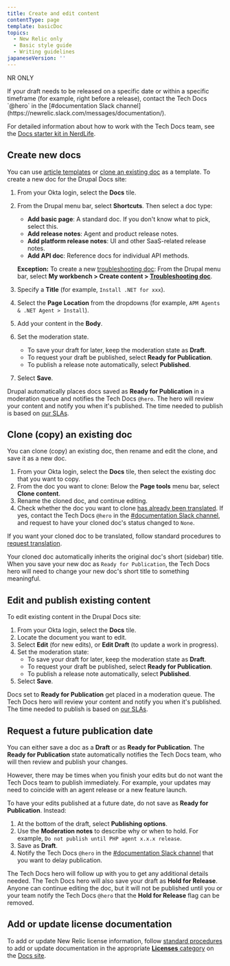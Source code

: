 ```yaml
---
title: Create and edit content
contentType: page
template: basicDoc
topics:
  - New Relic only
  - Basic style guide
  - Writing guidelines
japaneseVersion: ''
---
```


NR ONLY

<Callout variant="important">
  If your draft needs to be released on a specific date or within a specific timeframe (for example, right before a release), contact the Tech Docs `@hero` in the [#documentation Slack channel](https://newrelic.slack.com/messages/documentation/).
</Callout>

For detailed information about how to work with the Tech Docs team, see the [Docs starter kit in NerdLife](https://nerdlife.datanerd.us/new-relic/our-departments/product/experience-design/docs-starter-kit).

## Create new docs

You can use [article templates](/docs/new-relic-only/tech-writer-style-guide/article-templates) or [clone an existing doc](#clone-doc) as a template. To create a new doc for the Drupal Docs site:

1. From your Okta login, select the **Docs** tile.
2. From the Drupal menu bar, select **Shortcuts**. Then select a doc type:

   * **Add basic page**: A standard doc. If you don't know what to pick, select this.
   * **Add release notes**: Agent and product release notes.
   * **Add platform release notes**: UI and other SaaS-related release notes.
   * **Add API doc**: Reference docs for individual API methods.

   **Exception:** To create a new [troubleshooting doc](/docs/new-relic-only/tech-writer-style-guide/article-templates/troubleshooting-docs-guide): From the Drupal menu bar, select **My workbench > Create content > [Troubleshooting doc](/node/add/troubleshooting-doc)**.
3. Specify a **Title** (for example, `Install .NET for xxx`).
4. Select the **Page Location** from the dropdowns (for example, `APM Agents & .NET Agent > Install`).
5. Add your content in the **Body**.
6. Set the moderation state.
   * To save your draft for later, keep the moderation state as **Draft**.
   * To request your draft be published, select **Ready for Publication**.
   * To publish a release note automatically, select **Published**.
7. Select **Save**.

Drupal automatically places docs saved as **Ready for Publication** in a moderation queue and notifies the Tech Docs `@hero`. The hero will review your content and notify you when it's published. The time needed to publish is based on [our SLAs](https://newrelic.jiveon.com/docs/DOC-6286#jive_content_id_When_should_you_contact_us).

## Clone (copy) an existing doc

You can clone (copy) an existing doc, then rename and edit the clone, and save it as a new doc.

1. From your Okta login, select the **Docs** tile, then select the existing doc that you want to copy.
2. From the doc you want to clone: Below the **Page tools** menu bar, select **Clone content**.
3. Rename the cloned doc, and continue editing.
4. Check whether the doc you want to clone [has already been translated](/docs/new-relic-only/basic-style-guide/writing-guidelines/manage-translated-docs#translation-status). If yes, contact the Tech Docs `@hero` in the [#documentation Slack channel](https://newrelic.slack.com/messages/C0DSGL3FZ/), and request to have your cloned doc's status changed to `None`.

If you want your cloned doc to be translated, follow standard procedures to [request translation](/docs/new-relic-only/basic-style-guide/writing-guidelines/manage-translated-docs#request-translation).

Your cloned doc automatically inherits the original doc's short (sidebar) title. When you save your new doc as `Ready for Publication`, the Tech Docs hero will need to change your new doc's short title to something meaningful.

## Edit and publish existing content

To edit existing content in the Drupal Docs site:

1. From your Okta login, select the **Docs** tile.
2. Locate the document you want to edit.
3. Select **Edit** (for new edits), or **Edit Draft** (to update a work in progress).
4. Set the moderation state:
   * To save your draft for later, keep the moderation state as **Draft**.
   * To request your draft be published, select **Ready for Publication**.
   * To publish a release note automatically, select **Published**.
5. Select **Save**.

Docs set to **Ready for Publication** get placed in a moderation queue. The Tech Docs hero will review your content and notify you when it's published. The time needed to publish is based on [our SLAs](https://nerdlife.datanerd.us/new-relic/our-departments/product/experience-design/docs-starter-kit#jive_content_id_When_should_you_contact_us).

## Request a future publication date

You can either save a doc as a **Draft** or as **Ready for Publication**. The **Ready for Publication** state automatically notifies the Tech Docs team, who will then review and publish your changes.

However, there may be times when you finish your edits but do not want the Tech Docs team to publish immediately. For example, your updates may need to coincide with an agent release or a new feature launch.

To have your edits published at a future date, do not save as **Ready for Publication**. Instead:

1. At the bottom of the draft, select **Publishing options**.
2. Use the **Moderation notes** to describe why or when to hold. For example, `Do not publish until PHP agent x.x.x release`.
3. Save as **Draft**.
4. Notify the Tech Docs `@hero` in the [#documentation Slack channel](https://newrelic.slack.com/messages/documentation/) that you want to delay publication.

The Tech Docs hero will follow up with you to get any additional details needed. The Tech Docs hero will also save your draft as **Hold for Release**. Anyone can continue editing the doc, but it will not be published until you or your team notify the Tech Docs `@hero` that the **Hold for Release** flag can be removed.

## Add or update license documentation

To add or update New Relic license information, follow [standard procedures](#editing-workflow) to add or update documentation in the appropriate [**Licenses** category](/docs/licenses) on the [Docs site](https://docs.newrelic.com).
